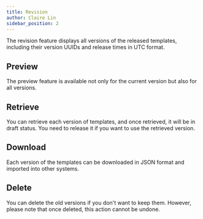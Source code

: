 ```yaml
---
title: Revision
author: Claire Lin
sidebar_position: 2
---
```


The revision feature displays all versions of the released templates, including their version UUIDs and release times in UTC format.

## Preview

The preview feature is available not only for the current version but also for all versions.

## Retrieve

You can retrieve each version of templates, and once retrieved, it will be in draft status. You need to release it if you want to use the retrieved version.

## Download

Each version of the templates can be downloaded in JSON format and imported into other systems.

## Delete

You can delete the old versions if you don't want to keep them. However, please note that once deleted, this action cannot be undone.
